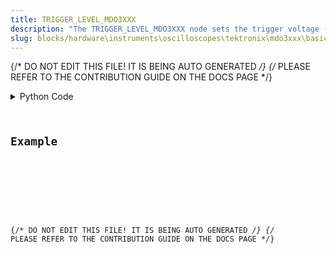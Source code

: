 ```yaml
---
title: TRIGGER_LEVEL_MDO3XXX
description: "The TRIGGER_LEVEL_MDO3XXX node sets the trigger voltage (or queries it)."
slug: blocks/hardware\instruments\oscilloscopes\tektronix\mdo3xxx\basic\trigger-level-mdo3xxx
---
```


{/* DO NOT EDIT THIS FILE! IT IS BEING AUTO GENERATED */}
{/* PLEASE REFER TO THE CONTRIBUTION GUIDE ON THE DOCS PAGE */}


<PythonDocsDisplay docstring={docstring} />
<details>
<summary>Python Code</summary>



<Code code={pythonCode} lang="py" wrap theme="dracula" />

[Find this Flojoy Block on GitHub](https://github.com/flojoy-ai/blocks/blob/main/blocks/HARDWARE\INSTRUMENTS\OSCILLOSCOPES\TEKTRONIX\MDO3XXX\BASIC\TRIGGER_LEVEL_MDO3XXX/TRIGGER_LEVEL_MDO3XXX.py)

</details>

## Example


<GetHelpWidget />


<AppDisplay app={app} blockName="TRIGGER_LEVEL_MDO3XXX" client:visible />


<Example />

{/* DO NOT EDIT THIS FILE! IT IS BEING AUTO GENERATED */}
{/* PLEASE REFER TO THE CONTRIBUTION GUIDE ON THE DOCS PAGE */}
